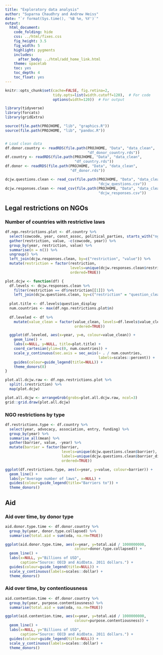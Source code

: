 ```yaml
---
title: "Exploratory data analysis"
author: "Suparna Chaudhry and Andrew Heiss"
date: "`r format(Sys.time(), '%B %e, %Y')`"
output: 
  html_document: 
    code_folding: hide
    css: ../html/fixes.css
    fig_height: 3.5
    fig_width: 5
    highlight: pygments
    includes:
      after_body: ../html/add_home_link.html
    theme: spacelab
    toc: yes
    toc_depth: 4
    toc_float: yes
---
```


```r
knitr::opts_chunk$set(cache=FALSE, fig.retina=2,
                      tidy.opts=list(width.cutoff=120),  # For code
                      options(width=120))  # For output

library(tidyverse)
library(forcats)
library(gridExtra)

source(file.path(PROJHOME, "lib", "graphics.R"))
source(file.path(PROJHOME, "lib", "pandoc.R"))


# Load clean data
df.donor.country <- readRDS(file.path(PROJHOME, "Data", "data_clean",
                                      "df_donor_country.rds"))
df.country <- readRDS(file.path(PROJHOME, "Data", "data_clean",
                                "df_country.rds"))
df.donor <- readRDS(file.path(PROJHOME, "Data", "data_clean",
                              "df_donor.rds"))

dcjw.questions.clean <- read_csv(file.path(PROJHOME, "Data", "data_clean",
                                           "dcjw_questions.csv"))
dcjw.responses.clean <- read_csv(file.path(PROJHOME, "Data", "data_clean",
                                           "dcjw_responses.csv"))
```

## Legal restrictions on NGOs

### Number of countries with restrictive laws

```r
df.ngo.restrictions.plot <- df.country %>%
  select(cowcode, year, const_assoc, political_parties, starts_with("ngo_")) %>%
  gather(restriction, value, -c(cowcode, year)) %>%
  group_by(year, restriction, value) %>%
  summarise(n = n()) %>%
  ungroup() %>%
  left_join(dcjw.responses.clean, by=c("restriction", "value")) %>%
  mutate(restriction = factor(restriction,
                              levels=unique(dcjw.responses.clean$restriction),
                              ordered=TRUE))

plot.dcjw <- function(df) {
  df.levels <- dcjw.responses.clean %>%
    filter(restriction == df$restriction[[1]]) %>%
    left_join(dcjw.questions.clean, by=c("restriction" = "question_clean"))
  
  plot.title <- df.levels$question_display
  num.countries <- max(df.ngo.restrictions.plot$n)
  
  df.leveled <- df %>%
    mutate(value_clean = factor(value_clean, levels=df.levels$value_clean, 
                                ordered=TRUE))

  ggplot(df.leveled, aes(x=year, y=n, colour=value_clean)) + 
    geom_line() + 
    labs(x=NULL, y=NULL, title=plot.title) +
    coord_cartesian(ylim=c(0, num.countries)) +
    scale_y_continuous(sec.axis = sec_axis(~ . / num.countries,
                                           labels=scales::percent)) +
    guides(colour=guide_legend(title=NULL)) +
    theme_donors(8)
}

plot.all.dcjw.raw <- df.ngo.restrictions.plot %>%
  split(.$restriction) %>%
  map(plot.dcjw)

plot.all.dcjw <- arrangeGrob(grobs=plot.all.dcjw.raw, ncol=3)
grid::grid.draw(plot.all.dcjw)
```

### NGO restrictions by type

```r
df.restrictions.type <- df.country %>%
  select(year, advocacy, association, entry, funding) %>%
  group_by(year) %>%
  summarise_all(mean) %>%
  gather(barrier, value, -year) %>%
  mutate(barrier = factor(barrier, 
                          levels=unique(dcjw.questions.clean$barrier),
                          labels=unique(dcjw.questions.clean$barrier_display),
                          ordered=TRUE))

ggplot(df.restrictions.type, aes(x=year, y=value, colour=barrier)) +
  geom_line() +
  labs(y="Average number of laws", x=NULL) +
  guides(colour=guide_legend(title="Barriers to")) +
  theme_donors()
```

## Aid

### Aid over time, by donor type

```r
aid.donor.type.time <- df.donor.country %>%
  group_by(year, donor.type.collapsed) %>%
  summarise(total.aid = sum(oda, na.rm=TRUE))

ggplot(aid.donor.type.time, aes(x=year, y=total.aid / 1000000000,
                                colour=donor.type.collapsed)) +
  geom_line() +
  labs(x=NULL, y="Billions of USD",
       caption="Source: OECD and AidData. 2011 dollars.") +
  guides(colour=guide_legend(title=NULL)) +
  scale_y_continuous(labels=scales::dollar) + 
  theme_donors()
```

### Aid over time, by contentiousness

```r
aid.contention.time <- df.donor.country %>%
  group_by(year, purpose.contentiousness) %>%
  summarise(total.aid = sum(oda, na.rm=TRUE))

ggplot(aid.contention.time, aes(x=year, y=total.aid / 1000000000,
                                colour=purpose.contentiousness)) +
  geom_line() +
  labs(x=NULL, y="Billions of USD",
       caption="Source: OECD and AidData. 2011 dollars.") +
  guides(colour=guide_legend(title=NULL)) +
  scale_y_continuous(labels=scales::dollar) + 
  theme_donors()
```

